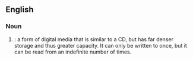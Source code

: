 {{also|DVD+R}}
==English==

===Noun===
{{en-noun}}

# {{initialism of|{{w|Digital Versatile Disc}} [[recordable]]|lang=en|dot=}}: a form of digital media that is similar to a CD, but has far denser storage and thus greater capacity. It can only be written to once, but it can be read from an indefinite number of times.